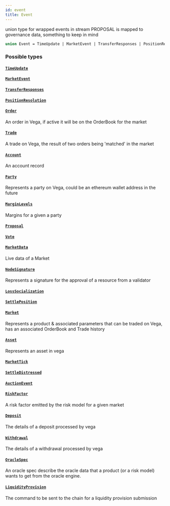 ```yaml
---
id: event
title: Event
---
```



union type for wrapped events in stream PROPOSAL is mapped to governance data, something to keep in mind

```graphql
union Event = TimeUpdate | MarketEvent | TransferResponses | PositionResolution | Order | Trade | Account | Party | MarginLevels | Proposal | Vote | MarketData | NodeSignature | LossSocialization | SettlePosition | Market | Asset | MarketTick | SettleDistressed | AuctionEvent | RiskFactor | Deposit | Withdrawal | OracleSpec | LiquidityProvision
```


### Possible types

#### [`TimeUpdate`](/docs/testnet/graphql/objects/time-update) 




#### [`MarketEvent`](/docs/testnet/graphql/objects/market-event) 




#### [`TransferResponses`](/docs/testnet/graphql/objects/transfer-responses) 




#### [`PositionResolution`](/docs/testnet/graphql/objects/position-resolution) 




#### [`Order`](/docs/testnet/graphql/objects/order) 

An order in Vega, if active it will be on the OrderBook for the market


#### [`Trade`](/docs/testnet/graphql/objects/trade) 

A trade on Vega, the result of two orders being 'matched' in the market


#### [`Account`](/docs/testnet/graphql/objects/account) 

An account record


#### [`Party`](/docs/testnet/graphql/objects/party) 

Represents a party on Vega, could be an ethereum wallet address in the future


#### [`MarginLevels`](/docs/testnet/graphql/objects/margin-levels) 

Margins for a given a party


#### [`Proposal`](/docs/testnet/graphql/objects/proposal) 




#### [`Vote`](/docs/testnet/graphql/objects/vote) 




#### [`MarketData`](/docs/testnet/graphql/objects/market-data) 

Live data of a Market


#### [`NodeSignature`](/docs/testnet/graphql/objects/node-signature) 

Represents a signature for the approval of a resource from a validator


#### [`LossSocialization`](/docs/testnet/graphql/objects/loss-socialization) 




#### [`SettlePosition`](/docs/testnet/graphql/objects/settle-position) 




#### [`Market`](/docs/testnet/graphql/objects/market) 

Represents a product & associated parameters that can be traded on Vega, has an associated OrderBook and Trade history


#### [`Asset`](/docs/testnet/graphql/objects/asset) 

Represents an asset in vega


#### [`MarketTick`](/docs/testnet/graphql/objects/market-tick) 




#### [`SettleDistressed`](/docs/testnet/graphql/objects/settle-distressed) 




#### [`AuctionEvent`](/docs/testnet/graphql/objects/auction-event) 




#### [`RiskFactor`](/docs/testnet/graphql/objects/risk-factor) 

A risk factor emitted by the risk model for a given market


#### [`Deposit`](/docs/testnet/graphql/objects/deposit) 

The details of a deposit processed by vega


#### [`Withdrawal`](/docs/testnet/graphql/objects/withdrawal) 

The details of a withdrawal processed by vega


#### [`OracleSpec`](/docs/testnet/graphql/objects/oracle-spec) 

An oracle spec describe the oracle data that a product (or a risk model)
wants to get from the oracle engine.


#### [`LiquidityProvision`](/docs/testnet/graphql/objects/liquidity-provision) 

The command to be sent to the chain for a liquidity provision submission




